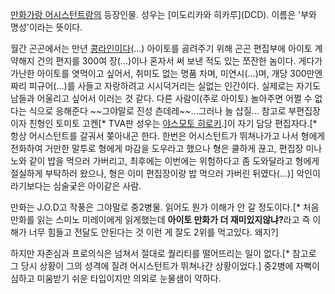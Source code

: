 [[만화가랑 어시스턴트랑]]의 등장인물. 성우는 [미도리카와 히카루](DCD).
이름은 '부와 명성'이라는 뜻이다. 

월간 곤곤에서는 만년 [[콩]]라인이다(...) 아이토를 곯려주기 위해 곤곤 편집부에 아이토 계약해지 건의 편지를 300여 장(...)이나 혼자서 써 보낸 적도 있는 쪼잔한 놈이다. 게다가 가난한 아이토를 엿먹이고 싶어서, 취미도 없는 명품 차며, 미연시(...)며, 개당 300만엔짜리 피규어(...)를 사들고 자랑하려고 시시덕거리는 실없는 인간이다. 실제로는 자기도 남들과 어울리고 싶어서 이러는 것 같다. 다른 사람이(주로 아이토) 놀아주면 어쩔 수 없다는 식으로 응해준다 ~~그야말로 진성 츤데레~~...그러나 늘 삽질... 참고로 부편집장이자 친형인 토미토 고켄[* TVA판 성우는 [[야스모토 히로키]].]이 자기 담당 편집자다.[* 항상 어시스턴트를 갈궈서 쫒아내곤 한다. 한번은 어시스턴트가 뛰쳐나가고 나서 형에게 전화하여 거만한 말투로 형에게 마감을 도우라고 했으나 형은 쿨하게 끊고, 편집장 미나노와 같이 밥을 먹으러 가버리고, 최후에는 이번에는 위험하다고 좀 도와달라고 형에게 절실하게 부탁하러 왔으나, 형은 이미 편집장이랑 밥 먹으러 가버린 뒤였다(...)] 악인이라기보다는 심술궂은 아이같은 사람.

만화는 J.O.D고 작풍은 그야말로 중2병물. 읽어도 뭔가 이해가 안 갈 정도이다.[* 처음 만화를 읽는 스미노 미레이에게 읽게했는데 '''아이토 만화가 더 재미있지않냐?'''라고 즉 이해가 너무 힘들고 전달도 안된다는 것 이런 게 잘도 2위를 먹고있다. 왜지?]

하지만 자존심과 프로의식은 넘쳐서 절대로 퀄리티를 떨어뜨리는 일이 없다.[* 참고로 그 당시 상황이 그의 성격에 질려 어시스턴트가 뛰쳐나간 상황이었다.] 중2병에 자뻑이 심하고 미움받기 쉬운 타입이지만 의외로 눈물샘이 약하다.
